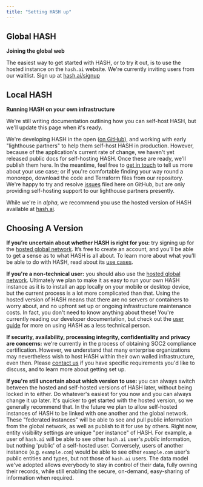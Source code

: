 ```yaml
---
title: "Setting HASH up"
---
```


## Global HASH

**Joining the global web**

The easiest way to get started with HASH, or to try it out, is to use the hosted instance on the `hash.ai` website. We're currently inviting users from our waitlist. Sign up at [hash.ai/signup](https://hash.ai/signup)

## Local HASH

**Running HASH on your own infrastructure**

<InfoCardWrapper>

<InfoCard variant="warning" title="Coming soon">

We're still writing documentation outlining how you can self-host HASH, but we'll update this page when it's ready.

</InfoCard>

We're developing HASH in the open ([on GitHub](https://github.com/hashintel/hash)), and working with early "lighthouse partners" to help them self-host HASH in production. However, because of the application's current rate of change, we haven't yet released public docs for self-hosting HASH. Once these are ready, we'll publish them here. In the meantime, feel free to [get in touch](https://hash.ai/contact) to tell us more about your use case; or if you're comfortable finding your way round a monorepo, download the code and Terraform files from our repository. We're happy to try and resolve [issues](https://github.com/hashintel/hash/issues) filed here on GitHub, but are only providing self-hosting support to our lighthouse partners presently.

</InfoCardWrapper>

<InfoCardWrapper>

<InfoCard variant="warning" title="Coming soon">

While we're in _alpha_, we recommend you use the hosted version of HASH available at [hash.ai](https://app.hash.ai/signup).

</InfoCard>

## Choosing A Version

**If you’re uncertain about whether HASH is right for you:** try signing up for the [hosted global network](#global-hash). It’s free to create an account, and you'll be able to get a sense as to what HASH is all about. To learn more about what you’ll be able to do with HASH, read about its [use cases](/docs/get-started/use-cases).

**If you're a non-technical user:** you should also use the [hosted global network](#global-hash). Ultimately we plan to make it as easy to run your own HASH instance as it is to install an app locally on your mobile or desktop device, but the current process is a lot more complicated than that. Using the hosted version of HASH means that there are no servers or containers to worry about, and no upfront set up or ongoing infrastructure maintenance costs. In fact, you don't need to know anything about these! You're currently reading our developer documentation, but check out the [user guide](https://hash.ai/guide) for more on using HASH as a less technical person.

**If security, availability, processing integrity, confidentiality and privacy are concerns:** we're currently in the process of obtaining SOC2 compliance certification. However, we understand that many enterprise organizations may nevertheless wish to host HASH within their own walled infrastructure, even then. Please [contact us](https://hash.ai/contact) if you have specific requirements you'd like to discuss, and to learn more about getting set up.

**If you're still uncertain about which version to use:** you can always switch between the hosted and self-hosted versions of HASH later, without being locked in to either. Do whatever's easiest for you now and you can always change it up later. It's quicker to get started with the hosted version, so we generally recommend that. In the future we plan to allow self-hosted instances of HASH to be linked with one another and the global network. These "federated instances" will be able to see and pull public information from the global network, as well as publish to it for use by others. Right now, entity visibility settings are unique "per instance" of HASH. For example, a user of `hash.ai` will be able to see other `hash.ai` user's _public_ information, but nothing 'public' of a self-hosted user. Conversely, users of another instance (e.g. `example.com`) would be able to see other `example.com` user's public entities and types, but not those of `hash.ai` users. The data model we've adopted allows everybody to stay in control of their data, fully owning their records, while still enabling the secure, on-demand, easy-sharing of information when required.

</InfoCardWrapper>
